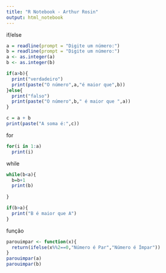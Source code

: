 ```yaml
---
title: "R Notebook - Arthur Rosin"
output: html_notebook
---
```


if/else
```r
a = readline(prompt = "Digite um número:")
b = readline(prompt = "Digite um número:")
a <- as.integer(a)
b <- as.integer(b)

if(a>b){
  print("verdadeiro")
  print(paste("O número",a,"é maior que",b))
}else{
  print("falso")
  print(paste("O número",b," é maior que ",a))
}

c = a + b
print(paste("A soma é:",c))

```
for
```r
for(i in 1:a)
  print(i)
```
while
```r
while(b<a){
  b=b+1
  print(b)
  
}

if(b>a){
  print("B é maior que A")
}

```
função
```r
parouimpar <- function(x){
  return(ifelse(x%%2==0,"Número é Par","Número é Ímpar"))
}
parouimpar(a)
parouimpar(b)
```